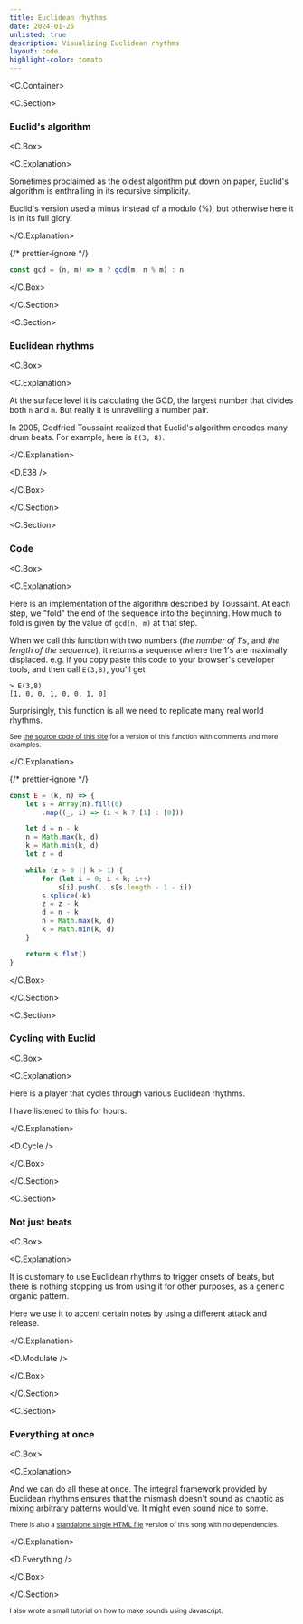 ```yaml
---
title: Euclidean rhythms
date: 2024-01-25
unlisted: true
description: Visualizing Euclidean rhythms
layout: code
highlight-color: tomato
---
```



<C.Container>

<C.Section>

### Euclid's algorithm

<C.Box>

<C.Explanation>

Sometimes proclaimed as the oldest algorithm put down on paper, Euclid's
algorithm is enthralling in its recursive simplicity.

Euclid's version used a minus instead of a modulo (%), but otherwise here it is
in its full glory.

</C.Explanation>

{/* prettier-ignore */}
```js
const gcd = (n, m) => m ? gcd(m, n % m) : n
```

</C.Box>

</C.Section>

<C.Section>

### Euclidean rhythms

<C.Box>

<C.Explanation>

At the surface level it is calculating the GCD, the largest number that divides
both `n` and `m`. But really it is unravelling a number pair.

In 2005, Godfried Toussaint realized that Euclid's algorithm encodes many drum
beats. For example, here is `E(3, 8)`.

</C.Explanation>

<D.E38 />

</C.Box>

</C.Section>

<C.Section>

### Code

<C.Box>

<C.Explanation>

Here is an implementation of the algorithm described by Toussaint. At each step,
we "fold" the end of the sequence into the beginning. How much to fold is given
by the value of `gcd(n, m)` at that step.

When we call this function with two numbers (_the number of 1's_, and _the
length of the sequence_), it returns a sequence where the 1's are maximally
displaced. e.g. if you copy paste this code to your browser's developer tools,
and then call `E(3,8)`, you'll get

```
> E(3,8)
[1, 0, 0, 1, 0, 0, 1, 0]
```

Surprisingly, this function is all we need to replicate many real world rhythms.

<small>

See [the source code of this
site](https://github.com/mnvr/mrmr.io/blob/main/pages/mj/euclid/er.js) for a
version of this function with comments and more examples.

</small>

</C.Explanation>

{/* prettier-ignore */}
```js
const E = (k, n) => {
    let s = Array(n).fill(0)
        .map((_, i) => (i < k ? [1] : [0]))

    let d = n - k
    n = Math.max(k, d)
    k = Math.min(k, d)
    let z = d

    while (z > 0 || k > 1) {
        for (let i = 0; i < k; i++)
            s[i].push(...s[s.length - 1 - i])
        s.splice(-k)
        z = z - k
        d = n - k
        n = Math.max(k, d)
        k = Math.min(k, d)
    }

    return s.flat()
}
```

</C.Box>

</C.Section>

<C.Section>

### Cycling with Euclid

<C.Box>

<C.Explanation>

Here is a player that cycles through various Euclidean rhythms.

I have listened to this for hours.

</C.Explanation>

<D.Cycle />

</C.Box>

</C.Section>

<C.Section>

### Not just beats

<C.Box>

<C.Explanation>

It is customary to use Euclidean rhythms to trigger onsets of beats, but there
is nothing stopping us from using it for other purposes, as a generic organic
pattern.

Here we use it to accent certain notes by using a different attack and release.

</C.Explanation>

<D.Modulate />

</C.Box>

</C.Section>

<C.Section>

### Everything at once

<C.Box>

<C.Explanation>

And we can do all these at once. The integral framework provided by Euclidean
rhythms ensures that the mismash doesn't sound as chaotic as mixing arbitrary
patterns would've. It might even sound nice to some.

<small>

There is also a [standalone single HTML file](https://mnvr.github.io/gm1k/e/)
version of this song with no dependencies.

</small>

</C.Explanation>

<D.Everything />

</C.Box>

</C.Section>

<small>

I also wrote a small tutorial on how to make <Link to="/mj">sounds using
Javascript</Link>.

</small>
</C.Container>
